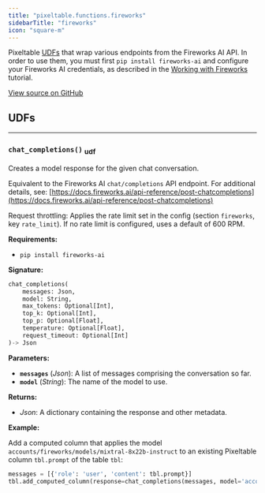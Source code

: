 ```yaml
---
title: "pixeltable.functions.fireworks"
sidebarTitle: "fireworks"
icon: "square-m"
---
```


Pixeltable [UDFs](https://pixeltable.readme.io/docs/user-defined-functions-udfs) that wrap various endpoints from the Fireworks AI API. In order to use them, you must first `pip install fireworks-ai` and configure your Fireworks AI credentials, as described in the [Working with Fireworks](https://pixeltable.readme.io/docs/working-with-fireworks) tutorial.


<a href="https://github.com/pixeltable/pixeltable/blob/v0.3/pixeltable/functions/fireworks.py#L0" target="_blank">View source on GitHub</a>

## UDFs


---

### `chat_completions()` <sub>udf</sub>

Creates a model response for the given chat conversation.


Equivalent to the Fireworks AI `chat/completions` API endpoint. For additional details, see: [https://docs.fireworks.ai/api-reference/post-chatcompletions](https://docs.fireworks.ai/api-reference/post-chatcompletions)

Request throttling: Applies the rate limit set in the config (section `fireworks`, key `rate_limit`). If no rate limit is configured, uses a default of 600 RPM.

**Requirements:**

- `pip install fireworks-ai`


**Signature:**

```python
chat_completions(
    messages: Json,
    model: String,
    max_tokens: Optional[Int],
    top_k: Optional[Int],
    top_p: Optional[Float],
    temperature: Optional[Float],
    request_timeout: Optional[Int]
)-> Json
```

**Parameters:**

- **`messages`** (*Json*): A list of messages comprising the conversation so far.
- **`model`** (*String*): The name of the model to use.

**Returns:**

- *Json*: A dictionary containing the response and other metadata.



**Example:**

Add a computed column that applies the model `accounts/fireworks/models/mixtral-8x22b-instruct` to an existing Pixeltable column `tbl.prompt` of the table `tbl`:
```python
messages = [{'role': 'user', 'content': tbl.prompt}]
tbl.add_computed_column(response=chat_completions(messages, model='accounts/fireworks/models/mixtral-8x22b-instruct'))
```

